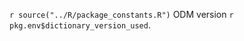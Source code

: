 <!--Source constants file until I get clarity for environment usage across entire package or if sourcing is enough -->
`r source("../R/package_constants.R")`
ODM version `r pkg.env$dictionary_version_used`.